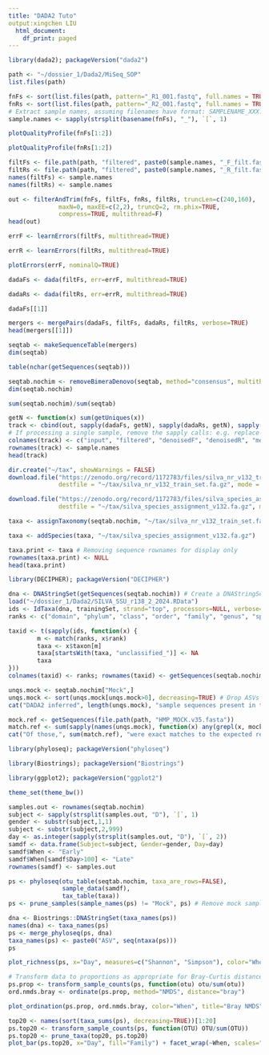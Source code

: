 ```yaml
---
title: "DADA2 Tuto"
output:xingchen LIU
  html_document:
    df_print: paged
---
```



```r


library(dada2); packageVersion("dada2")
```
```r


path <- "~/dossier_1/Dada2/MiSeq_SOP"  
list.files(path)
```

```r
fnFs <- sort(list.files(path, pattern="_R1_001.fastq", full.names = TRUE))
fnRs <- sort(list.files(path, pattern="_R2_001.fastq", full.names = TRUE))
# Extract sample names, assuming filenames have format: SAMPLENAME_XXX.fastq
sample.names <- sapply(strsplit(basename(fnFs), "_"), `[`, 1)
```

```r
plotQualityProfile(fnFs[1:2])
```

```r
plotQualityProfile(fnRs[1:2])
```

```r
filtFs <- file.path(path, "filtered", paste0(sample.names, "_F_filt.fastq.gz"))
filtRs <- file.path(path, "filtered", paste0(sample.names, "_R_filt.fastq.gz"))
names(filtFs) <- sample.names
names(filtRs) <- sample.names
```

```r
out <- filterAndTrim(fnFs, filtFs, fnRs, filtRs, truncLen=c(240,160),
              maxN=0, maxEE=c(2,2), truncQ=2, rm.phix=TRUE,
              compress=TRUE, multithread=F) 
head(out)
```

```r
errF <- learnErrors(filtFs, multithread=TRUE)
```

```r
errR <- learnErrors(filtRs, multithread=TRUE)
```

```r
plotErrors(errF, nominalQ=TRUE)
```

```r
dadaFs <- dada(filtFs, err=errF, multithread=TRUE)
```

```r
dadaRs <- dada(filtRs, err=errR, multithread=TRUE)
```

```r
dadaFs[[1]]
```

```r
mergers <- mergePairs(dadaFs, filtFs, dadaRs, filtRs, verbose=TRUE)
head(mergers[[1]])
```

```r
seqtab <- makeSequenceTable(mergers)
dim(seqtab)
```

```r
table(nchar(getSequences(seqtab)))
```

```r
seqtab.nochim <- removeBimeraDenovo(seqtab, method="consensus", multithread=TRUE, verbose=TRUE)
dim(seqtab.nochim)
```

```r
sum(seqtab.nochim)/sum(seqtab)
```

```r
getN <- function(x) sum(getUniques(x))
track <- cbind(out, sapply(dadaFs, getN), sapply(dadaRs, getN), sapply(mergers, getN), rowSums(seqtab.nochim))
# If processing a single sample, remove the sapply calls: e.g. replace sapply(dadaFs, getN) with getN(dadaFs)
colnames(track) <- c("input", "filtered", "denoisedF", "denoisedR", "merged", "nonchim")
rownames(track) <- sample.names
head(track)
```

```r
dir.create("~/tax", showWarnings = FALSE)
download.file("https://zenodo.org/record/1172783/files/silva_nr_v132_train_set.fa.gz",
              destfile = "~/tax/silva_nr_v132_train_set.fa.gz", mode = "wb")

download.file("https://zenodo.org/record/1172783/files/silva_species_assignment_v132.fa.gz",
              destfile = "~/tax/silva_species_assignment_v132.fa.gz", mode = "wb")

```

```r
taxa <- assignTaxonomy(seqtab.nochim, "~/tax/silva_nr_v132_train_set.fa.gz", multithread=TRUE)
```

```r
taxa <- addSpecies(taxa, "~/tax/silva_species_assignment_v132.fa.gz")
```

```r
taxa.print <- taxa # Removing sequence rownames for display only
rownames(taxa.print) <- NULL
head(taxa.print)
```

```r
library(DECIPHER); packageVersion("DECIPHER")
```





```r
dna <- DNAStringSet(getSequences(seqtab.nochim)) # Create a DNAStringSet from the ASVs
load("~/dossier_1/Dada2/SILVA_SSU_r138_2_2024.RData")
ids <- IdTaxa(dna, trainingSet, strand="top", processors=NULL, verbose=FALSE) # use all processors
ranks <- c("domain", "phylum", "class", "order", "family", "genus", "species") # ranks of interest

taxid <- t(sapply(ids, function(x) {
        m <- match(ranks, x$rank)
        taxa <- x$taxon[m]
        taxa[startsWith(taxa, "unclassified_")] <- NA
        taxa
}))
colnames(taxid) <- ranks; rownames(taxid) <- getSequences(seqtab.nochim)
```

```r
unqs.mock <- seqtab.nochim["Mock",]
unqs.mock <- sort(unqs.mock[unqs.mock>0], decreasing=TRUE) # Drop ASVs absent in the Mock
cat("DADA2 inferred", length(unqs.mock), "sample sequences present in the Mock community.\n")
```

```r
mock.ref <- getSequences(file.path(path, "HMP_MOCK.v35.fasta"))
match.ref <- sum(sapply(names(unqs.mock), function(x) any(grepl(x, mock.ref))))
cat("Of those,", sum(match.ref), "were exact matches to the expected reference sequences.\n")
```

```r
library(phyloseq); packageVersion("phyloseq")
```

```r
library(Biostrings); packageVersion("Biostrings")
```

```r
library(ggplot2); packageVersion("ggplot2")
```

```r
theme_set(theme_bw())
```
```r
samples.out <- rownames(seqtab.nochim)
subject <- sapply(strsplit(samples.out, "D"), `[`, 1)
gender <- substr(subject,1,1)
subject <- substr(subject,2,999)
day <- as.integer(sapply(strsplit(samples.out, "D"), `[`, 2))
samdf <- data.frame(Subject=subject, Gender=gender, Day=day)
samdf$When <- "Early"
samdf$When[samdf$Day>100] <- "Late"
rownames(samdf) <- samples.out
```

```r
ps <- phyloseq(otu_table(seqtab.nochim, taxa_are_rows=FALSE), 
               sample_data(samdf), 
               tax_table(taxa))
ps <- prune_samples(sample_names(ps) != "Mock", ps) # Remove mock sample
```

```r
dna <- Biostrings::DNAStringSet(taxa_names(ps))
names(dna) <- taxa_names(ps)
ps <- merge_phyloseq(ps, dna)
taxa_names(ps) <- paste0("ASV", seq(ntaxa(ps)))
ps
```

```r
plot_richness(ps, x="Day", measures=c("Shannon", "Simpson"), color="When")
```

```r
# Transform data to proportions as appropriate for Bray-Curtis distances
ps.prop <- transform_sample_counts(ps, function(otu) otu/sum(otu))
ord.nmds.bray <- ordinate(ps.prop, method="NMDS", distance="bray")
```

```r
plot_ordination(ps.prop, ord.nmds.bray, color="When", title="Bray NMDS")
```
```r
top20 <- names(sort(taxa_sums(ps), decreasing=TRUE))[1:20]
ps.top20 <- transform_sample_counts(ps, function(OTU) OTU/sum(OTU))
ps.top20 <- prune_taxa(top20, ps.top20)
plot_bar(ps.top20, x="Day", fill="Family") + facet_wrap(~When, scales="free_x")
```

